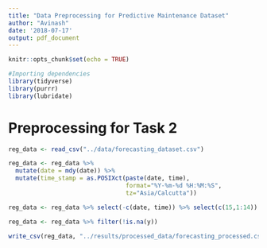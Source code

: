 ```yaml
---
title: "Data Preprocessing for Predictive Maintenance Dataset"
author: "Avinash"
date: '2018-07-17'
output: pdf_document
---
```


```r
knitr::opts_chunk$set(echo = TRUE)
```

```r
#Importing dependencies
library(tidyverse)
library(purrr)
library(lubridate)
```

# Preprocessing for Task 2

```r
reg_data <- read_csv("../data/forecasting_dataset.csv")

reg_data <- reg_data %>%
  mutate(date = mdy(date)) %>%
  mutate(time_stamp = as.POSIXct(paste(date, time),
                                 format="%Y-%m-%d %H:%M:%S",
                                 tz="Asia/Calcutta"))

reg_data <- reg_data %>% select(-c(date, time)) %>% select(c(15,1:14)) %>% arrange(time_stamp) %>% mutate(y = lead(y, 6))

reg_data <- reg_data %>% filter(!is.na(y))

write_csv(reg_data, "../results/processed_data/forecasting_processed.csv")

```
